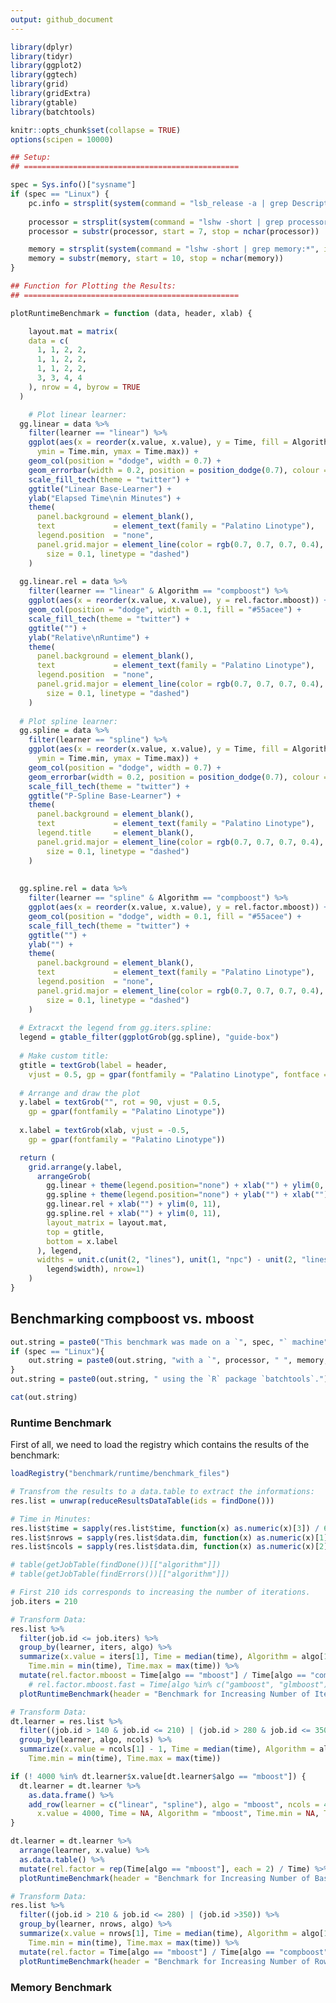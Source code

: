 ```yaml
---
output: github_document
---
```


```r
library(dplyr)
library(tidyr)
library(ggplot2)
library(ggtech)
library(grid)
library(gridExtra)
library(gtable)
library(batchtools)

knitr::opts_chunk$set(collapse = TRUE)
options(scipen = 10000)

## Setup:
## ================================================

spec = Sys.info()["sysname"]
if (spec == "Linux") {
	pc.info = strsplit(system(command = "lsb_release -a | grep Description:*", intern = TRUE), split = "\\t")[[1]][2]
	
	processor = strsplit(system(command = "lshw -short | grep processor:*", intern = TRUE), split = "processor")[[1]][2]
	processor = substr(processor, start = 7, stop = nchar(processor))

	memory = strsplit(system(command = "lshw -short | grep memory:*", intern = TRUE), split = "memory")[[1]][2]
	memory = substr(memory, start = 10, stop = nchar(memory))
}

## Function for Plotting the Results:
## ================================================

plotRuntimeBenchmark = function (data, header, xlab) {

	layout.mat = matrix(
    data = c(
      1, 1, 2, 2,
      1, 1, 2, 2,
      1, 1, 2, 2,
      3, 3, 4, 4
    ), nrow = 4, byrow = TRUE
  )

	# Plot linear learner:
  gg.linear = data %>%
    filter(learner == "linear") %>%
    ggplot(aes(x = reorder(x.value, x.value), y = Time, fill = Algorithm,
      ymin = Time.min, ymax = Time.max)) +
    geom_col(position = "dodge", width = 0.7) +
    geom_errorbar(width = 0.2, position = position_dodge(0.7), colour = rgb(1, 0.3, 0.2)) +
    scale_fill_tech(theme = "twitter") +
    ggtitle("Linear Base-Learner") +
    ylab("Elapsed Time\nin Minutes") +
    theme(
      panel.background = element_blank(),
      text             = element_text(family = "Palatino Linotype"),
      legend.position  = "none",
      panel.grid.major = element_line(color = rgb(0.7, 0.7, 0.7, 0.4),
        size = 0.1, linetype = "dashed")
    )
  
  gg.linear.rel = data %>%
    filter(learner == "linear" & Algorithm == "compboost") %>%
    ggplot(aes(x = reorder(x.value, x.value), y = rel.factor.mboost)) +
    geom_col(position = "dodge", width = 0.1, fill = "#55acee") +
    scale_fill_tech(theme = "twitter") +
    ggtitle("") +
    ylab("Relative\nRuntime") +
    theme(
      panel.background = element_blank(),
      text             = element_text(family = "Palatino Linotype"),
      legend.position  = "none",
      panel.grid.major = element_line(color = rgb(0.7, 0.7, 0.7, 0.4),
        size = 0.1, linetype = "dashed")
    )
  
  # Plot spline learner:
  gg.spline = data %>%
    filter(learner == "spline") %>%
    ggplot(aes(x = reorder(x.value, x.value), y = Time, fill = Algorithm,
      ymin = Time.min, ymax = Time.max)) +
    geom_col(position = "dodge", width = 0.7) +
    geom_errorbar(width = 0.2, position = position_dodge(0.7), colour = rgb(1, 0.3, 0.2)) +
    scale_fill_tech(theme = "twitter") +
    ggtitle("P-Spline Base-Learner") +
    theme(
      panel.background = element_blank(),
      text             = element_text(family = "Palatino Linotype"),
      legend.title     = element_blank(),
      panel.grid.major = element_line(color = rgb(0.7, 0.7, 0.7, 0.4),
        size = 0.1, linetype = "dashed")
    )
  
  
  gg.spline.rel = data %>%
    filter(learner == "spline" & Algorithm == "compboost") %>%
    ggplot(aes(x = reorder(x.value, x.value), y = rel.factor.mboost)) +
    geom_col(position = "dodge", width = 0.1, fill = "#55acee") +
    scale_fill_tech(theme = "twitter") +
    ggtitle("") +
    ylab("") +
    theme(
      panel.background = element_blank(),
      text             = element_text(family = "Palatino Linotype"),
      legend.position  = "none",
      panel.grid.major = element_line(color = rgb(0.7, 0.7, 0.7, 0.4),
        size = 0.1, linetype = "dashed")
    )
  
  # Extracxt the legend from gg.iters.spline:
  legend = gtable_filter(ggplotGrob(gg.spline), "guide-box")
  
  # Make custom title:
  gtitle = textGrob(label = header,
    vjust = 0.5, gp = gpar(fontfamily = "Palatino Linotype", fontface = "bold", cex = 1.5))
  
  # Arrange and draw the plot
  y.label = textGrob("", rot = 90, vjust = 0.5,
    gp = gpar(fontfamily = "Palatino Linotype"))
  
  x.label = textGrob(xlab, vjust = -0.5,
    gp = gpar(fontfamily = "Palatino Linotype"))

  return (
    grid.arrange(y.label,
      arrangeGrob(
        gg.linear + theme(legend.position="none") + xlab("") + ylim(0, 100),
        gg.spline + theme(legend.position="none") + ylab("") + xlab("") + ylim(0, 100),
        gg.linear.rel + xlab("") + ylim(0, 11),
        gg.spline.rel + xlab("") + ylim(0, 11),
        layout_matrix = layout.mat,
        top = gtitle,
        bottom = x.label
      ), legend,
      widths = unit.c(unit(2, "lines"), unit(1, "npc") - unit(2, "lines") - legend$width,
        legend$width), nrow=1)
    )
}

```

## Benchmarking compboost vs. mboost

```r
out.string = paste0("This benchmark was made on a `", spec, "` machine")
if (spec == "Linux"){
	out.string = paste0(out.string, "with a `", processor, " ", memory, "`")
}
out.string = paste0(out.string, " using the `R` package `batchtools`.")

cat(out.string)
```

### Runtime Benchmark

First of all, we need to load the registry which contains the results of the benchmark:

```r
loadRegistry("benchmark/runtime/benchmark_files")
```



```r
# Transfrom the results to a data.table to extract the informations:
res.list = unwrap(reduceResultsDataTable(ids = findDone()))

# Time in Minutes:
res.list$time = sapply(res.list$time, function(x) as.numeric(x)[3]) / 60
res.list$nrows = sapply(res.list$data.dim, function(x) as.numeric(x)[1])
res.list$ncols = sapply(res.list$data.dim, function(x) as.numeric(x)[2])

# table(getJobTable(findDone())[["algorithm"]])
# table(getJobTable(findErrors())[["algorithm"]])
```



```r
# First 210 ids corresponds to increasing the number of iterations.
job.iters = 210

# Transform Data:
res.list %>%
  filter(job.id <= job.iters) %>%
  group_by(learner, iters, algo) %>%
  summarize(x.value = iters[1], Time = median(time), Algorithm = algo[1],
    Time.min = min(time), Time.max = max(time)) %>%
  mutate(rel.factor.mboost = Time[algo == "mboost"] / Time[algo == "compboost"]) %>%
  	# rel.factor.mboost.fast = Time[algo %in% c("gamboost", "glmboost")] / Time[algo == "compboost"]) %>%
  plotRuntimeBenchmark(header = "Benchmark for Increasing Number of Iterations", xlab = "Number of Iterations")
```

```r
# Transform Data:
dt.learner = res.list %>%
  filter((job.id > 140 & job.id <= 210) | (job.id > 280 & job.id <= 350)) %>%
  group_by(learner, algo, ncols) %>%
  summarize(x.value = ncols[1] - 1, Time = median(time), Algorithm = algo[1],
    Time.min = min(time), Time.max = max(time))

if (! 4000 %in% dt.learner$x.value[dt.learner$algo == "mboost"]) {
  dt.learner = dt.learner %>%
    as.data.frame() %>%
    add_row(learner = c("linear", "spline"), algo = "mboost", ncols = 4001,
      x.value = 4000, Time = NA, Algorithm = "mboost", Time.min = NA, Time.max = NA)
}

dt.learner = dt.learner %>%
  arrange(learner, x.value) %>%
  as.data.table() %>%
  mutate(rel.factor = rep(Time[algo == "mboost"], each = 2) / Time) %>%
  plotRuntimeBenchmark(header = "Benchmark for Increasing Number of Base-Learner", xlab = "Number of Base-Learner")
```

```r
# Transform Data:
res.list %>%
  filter((job.id > 210 & job.id <= 280) | (job.id >350)) %>%
  group_by(learner, nrows, algo) %>%
  summarize(x.value = nrows[1], Time = median(time), Algorithm = algo[1],
    Time.min = min(time), Time.max = max(time)) %>%
  mutate(rel.factor = Time[algo == "mboost"] / Time[algo == "compboost"]) %>%
  plotRuntimeBenchmark(header = "Benchmark for Increasing Number of Rows", xlab = "Number of Rows")
```

### Memory Benchmark


